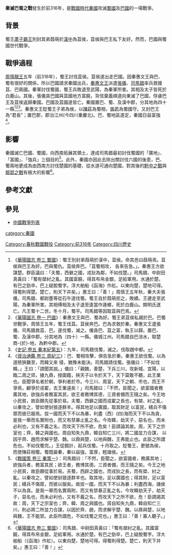 {{Infobox Military Conflict
|conflict=秦滅巴蜀之戰
|partof=
|date=前316年
|place=巴國與蜀國地區（今[[四川省|四川省]]）
|result=[[古蜀|蜀國]]與[[巴國|巴國]]皆被秦國吞併。
|combatant1=[[秦國|秦國]]
|combatant2=[[古蜀|蜀國]]<br>[[巴國|巴國]]
|commander1=[[張儀|張儀]]<br>[[司馬錯|司馬錯]]
|commander2=蜀國:[[蘆子霸王|蘆子霸王]]<br>巴國:巴王<br>苴國:苴侯
|strength1=不詳
|strength2=不詳
|casualties1=不詳
|casualties2=不詳
}}

'''秦滅巴蜀之戰'''發生於前316年，是[[戰國時代|戰國時代]][[秦國|秦國]]攻滅[[古蜀|蜀國]]及[[巴國|巴國]]的一場戰爭。

==背景==
蜀王[[蘆子霸王|蘆子霸王]]別封其弟葭萌於[[漢中|漢中]]為苴侯，苴侯與巴王私下友好。然而，巴國與蜀國世代戰爭。

==戰爭過程==
[[周慎靚王|周慎靚王]]五年（前316年），蜀王討伐苴侯。苴侯遂出走巴國。因秦惠文王與巴、蜀有很好的關係，所以巴國請求秦國出兵，[[秦惠文王|秦惠文王]]派遣[[張儀|張儀]]、[[司馬錯|司馬錯]]率兵救援苴、巴兩國。秦軍討伐蜀國，蜀王兵敗退至武陽，為秦軍所害。其相及太子皆死於白鹿山。其後，張儀貪巴國與苴國地方富饒，背信棄義順道向東滅了巴國，俘虜巴王及苴侯返歸秦國。巴國及苴國遂皆亡。秦國置巴、蜀、及漢中郡，分其地為四十一縣<ref>《[[s:華陽國志/卷三|華陽國志 卷三 蜀國]]》：蜀王別封弟葭萌於漢中，苴侯。命其邑曰葭萌焉。苴侯與巴王為好。巴與蜀仇。苴侯奔巴。「苴蜀相攻， 各來告急。」。秦惠王方欲謀楚。群臣議曰：「夫蜀，西僻之國，戎狄為鄰，不如伐楚。」司馬錯、中尉田真黃曰：「蜀有桀紂之亂。其國富饒，得其布帛金銀，足給軍用。水通於楚。有巴之勁卒，巴上疑脫蜀字。浮大舶船《函海》作舡。以東向楚，楚地可得。得蜀則得楚。楚亡，則天下并矣。」惠王曰：「善！」周慎王五年秋，秦大夫張儀，司馬錯、都尉墨等從石牛道伐蜀。蜀王自於葭萌拒之，敗績。王遯走至武陽，為秦軍所害。其相傅相及太子退至逢當作逄鄉，死於白鹿山。開明氏遂亡。凡王蜀十二世。冬十月，蜀平。司馬錯等因取苴與巴焉。</ref><ref>《[[s:華陽國志/卷一|華陽國志 卷一 巴國]]》：秦惠文王與巴、蜀為好。蜀王弟苴侯私親於巴。巴蜀世戰爭，周慎王五年，蜀王伐苴。苴侯奔巴。巴為求救於秦。秦惠文王遣張儀、司馬錯救苴、巴。遂伐蜀，滅之。儀貪巴、苴之富，執王以歸。置巴、蜀、及漢中郡。分其地為〔四十〕一縣。儀城江州。司馬錯自巴涪水，取楚商-{於}-地，為黔中郡。</ref><ref>《[[s:史記/卷005|史記 卷五 秦本紀第五]]》：九年，司馬錯伐蜀，滅之。伐取趙中都。</ref>。秦惠文王貶蜀王子弟為侯，以[[陳莊|陳莊]]為蜀相，[[張若|張若]]為蜀國守。又封巴王為“君長”；置巴郡，郡治江州(今四川重慶北)。巴、蜀地區遂定，秦國日益富強<ref>《[[s:資治通鑑/卷003|資治通鑑 卷三 周紀三]]》：巴、蜀相攻擊，俱告急於秦。秦惠王欲伐蜀。以為道險狹難至，而韓又來 侵，猶豫未能決。司馬錯請伐蜀。張儀曰：「不如伐韓。」王曰：「請聞其說。」儀曰：「親魏，善楚，下兵三川，攻新城、宜陽，以臨二周之郊，據九鼎，按圖籍，挾天子以令於天下，天下莫敢不聽，此王業也。臣聞爭名者於朝，爭利者於市。今三川、周室，天下之朝、市也，而王不爭焉，顧爭於戎翟，去王業遠矣！」司馬錯曰：「不然，臣聞之，欲富國者務廣其地，欲強兵者務富其民，欲王者務博其德，三資者備而王隨之矣。今王地小民貧，故臣願先從事於易。夫蜀，西僻之國而戎翟之長也，有桀、紂之亂，以秦攻之，譬如使豺狼逐群羊。得其地足以廣國，取其財足 以富民，繕兵不傷眾而彼已服焉。拔一國而天下不以為暴，利盡〔西〕(四)海而天下不以為貪，是我一舉而名實附也，而又有禁暴止亂之名。今攻韓，劫天子，惡名也，而未必利也，又有不義之名，而攻天下所不欲，危矣！臣請論其故。周，天下之宗室也；齊，韓之與國也。周自知失九鼎，韓自知亡三川，將二國並力合謀， 以因乎齊、趙而求解乎楚、魏。以鼎與楚，以地與魏，王弗能止也。此臣之所謂危也。不如伐蜀完。」王從錯計，起兵伐蜀。十月取之。貶蜀王，更號為侯，而使陳莊相蜀。蜀既屬秦，秦以益強，富厚，輕諸侯。</ref>。

==影響==
秦國滅亡巴國、蜀國，向西南拓展其領土，達成司馬錯最初討伐蜀國的「廣地」、「富國」、「強兵」三個目的<ref>《[[s:戰國策/卷03|戰國策 卷三  秦策一]]》：司馬錯曰：「不然，臣聞之，欲富國者，務廣其地；欲強兵者，務富其民；欲王者，務博其德。三資者備，而王隨之矣。今王之地小民貧，故臣願從事於易。夫蜀，西辟之國也，而戎狄之長，而有桀、紂之亂。以秦攻之，譬如使豺狼逐群羊也。取其地，足以廣國也；得其財，足以富民；繕兵不傷眾，而彼以服矣。故拔一國，而天下不以為暴；利盡西海，諸侯不以為貪。是我一舉而名實兩附，而又有禁暴正亂之名，今攻韓劫天子，劫天子，惡名也，而未必利也，又有不義之名，而攻天下之所不欲，危！臣請謁其故：周，天下之宗室也；齊，韓、周之與國也。周自知失九鼎，韓自知亡三川，則必將二所並力合謀，以因於齊、趙，而求解乎楚、魏。以鼎與楚，以地與魏，王不能禁。此臣所謂危，不如伐蜀之完也。」惠王曰：「善！寡人聽子。」</ref>。此外，秦國亦因此去除出關討伐六國的後患，巴、蜀兩地更成為由西南方討伐楚國的基礎，從水道可通向楚國，對其後的[[黔中之戰|黔中之戰]]與[[鄢郢之戰|鄢郢之戰]]有極大的影響<ref>《[[s:華陽國志/卷三|華陽國志 卷三 蜀國]]》：司馬錯、中尉田真黃曰：「蜀有桀紂之亂。其國富饒，得其布帛金銀，足給軍用。水通於楚。有巴之勁卒，巴上疑脫蜀字。浮大舶船（《函海》作舡）。以東向楚，楚地可得。得蜀則得楚。楚亡，則天下并矣。」惠王曰：「善！」</ref>。

==參考文獻==
{{reflist}}

==參見==
*[[中國戰爭列表|中國戰爭列表]]

{{戰國歷史事件}}

[[category:秦國|category:秦國]]
[[Category:春秋戰國戰役|Category:春秋戰國戰役]]
[[Category:前316年|Category:前316年]]
[[Category:四川歷史|Category:四川歷史]]